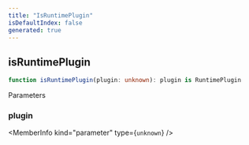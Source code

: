 ```yaml
---
title: "IsRuntimePlugin"
isDefaultIndex: false
generated: true
---
```



<!-- This file was generated from the CommandKit source. Do not modify. Instead, re-run the "docgen" script -->


## isRuntimePlugin

<GenerationInfo sourceFile="packages/commandkit/src/plugins/RuntimePlugin.ts" sourceLine="195" packageName="commandkit" />



```ts title="Signature"
function isRuntimePlugin(plugin: unknown): plugin is RuntimePlugin
```
Parameters

### plugin

<MemberInfo kind="parameter" type={`unknown`} />

